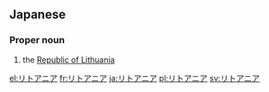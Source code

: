 ==Japanese==
===Proper noun===
{{ja-pos|ka|proper|rom=Ritoania|hidx=りとあにあ}}

# the [[Lithuania|Republic of Lithuania]]


[[el:リトアニア]]
[[fr:リトアニア]]
[[ja:リトアニア]]
[[pl:リトアニア]]
[[sv:リトアニア]]